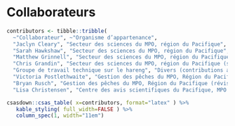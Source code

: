 # Collaborateurs

```r
contributors <- tibble::tribble(
  ~"Collaborateur", ~"Organisme d’appartenance",
  "Jaclyn Cleary", "Secteur des sciences du MPO, région du Pacifique",
  "Sarah Hawkshaw", "Secteur des sciences du MPO, région du Pacifique",
  "Matthew Grinnell", "Secteur des sciences du MPO, région du Pacifique",
  "Chris Grandin", "Secteur des sciences du MPO, région du Pacifique (support analytique)",
  "Groupe de travail technique sur le hareng", "Divers (contributions aux observations des Premières Nations)",
  "Victoria Postlethwaite", "Gestion des pêches du MPO, Région du Pacifique (réviseur)",
  "Bryan Rusch", "Gestion des pêches du MPO, Région du Pacifique (réviseur)",  
  "Lisa Christensen", "Centre des avis scientifiques du Pacifique, MPO (rédactrice)")
```

```r
csasdown::csas_table( x=contributors, format="latex" ) %>%
   kable_styling( full_width=FALSE ) %>%
   column_spec(1, width="11em")
```
